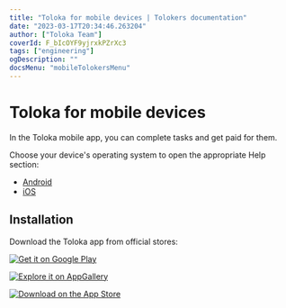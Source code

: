 ```yaml
---
title: "Toloka for mobile devices | Tolokers documentation"
date: "2023-03-17T20:34:46.263204"
author: ["Toloka Team"]
coverId: F_bIcOYF9yjrxkPZrXc3
tags: ["engineering"]
ogDescription: ""
docsMenu: "mobileTolokersMenu"
---
```


# Toloka for mobile devices

In the Toloka mobile app, you can complete tasks and get paid for them.

Choose your device's operating system to open the appropriate Help section:

- [Android](../android/)
- [iOS](../ios/)

## Installation

Download the Toloka app from official stores:

[![Get it on Google Play](https://tlk-infra-front.azureedge.net/portal-static/uploaded/images/1676733322169/1676733322169_original_svg.svg)](https://play.google.com/store/apps/details?id=com.yandex.toloka.androidapp)

[![Explore it on AppGallery](https://tlk-infra-front.azureedge.net/portal-static/uploaded/images/ee2f9dac09e12037081e4bb642e2ddfd/ee2f9dac09e12037081e4bb642e2ddfd_original_jpeg.jpeg)](https://appgallery.huawei.com/#/app/C101068701)

[![Download on the App Store](https://tlk-infra-front.azureedge.net/portal-static/uploaded/images/1676733317767/1676733317767_original_svg.svg)](https://apps.apple.com/us/app/yandex-toloka/id1282350367)

